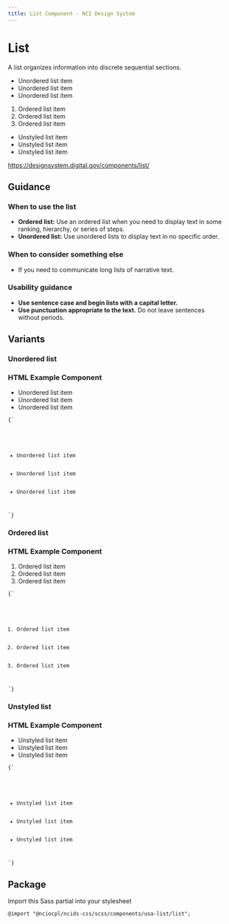 ```yaml
---
title: List Component - NCI Design System
---
```



# List

A list organizes information into discrete sequential sections.

<div className="display-flex flex-row flex-justify bg-base-lightest padding-3">
	<ul className="usa-list margin-y-0">
		<li>Unordered list item</li>
		<li>Unordered list item</li>
		<li>Unordered list item</li>
	</ul>
	<ol className="usa-list margin-y-0">
		<li>Ordered list item</li>
		<li>Ordered list item</li>
		<li>Ordered list item</li>
	</ol>
	<ul className="usa-list usa-list--unstyled">
		<li>Unstyled list item</li>
		<li>Unstyled list item</li>
		<li>Unstyled list item</li>
	</ul>
</div>

https://designsystem.digital.gov/components/list/

## Guidance

### When to use the list

- **Ordered list:** Use an ordered list when you need to display text in some ranking, hierarchy, or series of steps.
- **Unordered list:** Use unordered lists to display text in no specific order.

### When to consider something else

- If you need to communicate long lists of narrative text.

### Usability guidance

- **Use sentence case and begin lists with a capital letter.**
- **Use punctuation appropriate to the text.** Do not leave sentences without periods.

## Variants

### Unordered list

<Tabs label="code">

<TabItem displayText="HTML" id="html">

<h3>HTML Example Component</h3>
<ul className="usa-list">
	<li>Unordered list item</li>
	<li>Unordered list item</li>
	<li>Unordered list item</li>
</ul>

<Code className="html">{`
<ul class="usa-list">
  <li>Unordered list item</li>
  <li>Unordered list item</li>
  <li>Unordered list item</li>
</ul>
`}</Code>

</TabItem>
</Tabs>

### Ordered list

<Tabs label="code">

<TabItem displayText="HTML" id="html">

<h3>HTML Example Component</h3>
<ol className="usa-list">
	<li>Ordered list item</li>
	<li>Ordered list item</li>
	<li>Ordered list item</li>
</ol>

<Code className="html">{`
<ol class="usa-list">
  <li>Ordered list item</li>
  <li>Ordered list item</li>
  <li>Ordered list item</li>
</ol>
`}</Code>

</TabItem>

</Tabs>

### Unstyled list

<Tabs label="code">

<TabItem displayText="HTML" id="html">

<h3>HTML Example Component</h3>
<ul className="usa-list usa-list--unstyled">
	<li>Unstyled list item</li>
	<li>Unstyled list item</li>
	<li>Unstyled list item</li>
</ul>

<Code className="html">{`
<ul class="usa-list usa-list--unstyled">
  <li>Unstyled list item</li>
  <li>Unstyled list item</li>
  <li>Unstyled list item</li>
</ul>
`}</Code>

</TabItem>

</Tabs>

## Package

Import this Sass partial into your stylesheet

    @import "@nciocpl/ncids-css/scss/components/usa-list/list";
